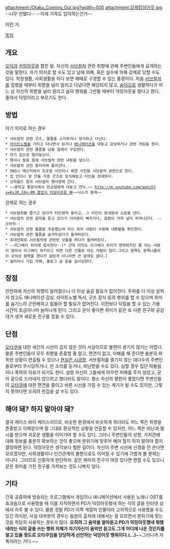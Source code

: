 attachment:/Otaku_Coming_Out.jpg?width=500
attachment:강제럽밍아웃.jpg
--너무 안됐다--
--이제 가족도 입덕하는건가--

이런 거.

[[목차]]

== 개요 ==
[[오덕]]과 [[커밍아웃]]을 합친 말. 자신의 [[서브컬처]] 관련 취향에 관해 주변인들에게 공개하는 것을 말한다. 자기 의지로 할 수도 있고 남에 의해, 혹은 실수에 의해 강제로 당할 수도 있다. 학창생활, 사회생활을 하다 보면 때때로 구경할 수 있는 풍경이다. 처음 [[서브컬처]]를 접했을 때부터 취향을 널리 알리고 다녔다면 해당되지 않고, [[숨덕]]으로 생활하다가 어느 날 자신의 취향을 널리 알리고 숨덕 행위를 그만둘 때부터 덕밍아웃을 했다고 한다. 줄여서 덕밍이라고 부르기도 한다.

== 방법 ==
자기 의지로 하는 경우
 * 서브컬처 관련 굿즈, 물품을 소지하거나 장식하고 다닌다.
 * [[라이트노벨]]을 가지고 다니면서 읽거나 [[애니메이션]]을 대놓고 감상하거나 관련 게임을 한다.
 * 서브컬처 관련 물품을 남들 앞에서 구입한다.
 * 자기 입으로 털어놓는다.
 * 행사나 발표 등에 서브컬처 관련 내용을 넣는다.
 * 서브컬처 관련 동아리에 들어간다.
 * SNS나 메신저에서 프로필 사진이나 배경 사진을 서브컬처 관련으로 한다.
 * 집 안이나 방 안을 각종 굿즈로 장식해놓고 타인을 초대한다.
 * 코믹월드 등의 서브컬처 행사장에 간다.
 * ~~중학교 졸업식에서 전교생에게 대놓고 깐다.~~ [[http://m.youtube.com/watch?v=KxJR_CQn-8M 졸업식 덕밍아웃류 甲]]~~사스가 용재~~

강제로 하는 경우
 * 서브컬처를 즐기고 있다가 타인에게 들키고, 그 타인이 동네방네 소문을 낸다.
 * 서브컬처 관련 음악을 듣고 있다가 이어폰이 빠지거나, 음량이 커져 널리 퍼져나간다. --으아악--
 * 서브컬처 관련 물품을 주문했는데 자신 외의 사람이 수령해 내용물을 확인한다.
 * 서브컬처 관련 물품을 숨겨두었다가 들켜버린다.
 * 휴대전화로 서브컬처에 관련된 것들을 하다가 들켜버린다.
 * --리그베다 위키에 접속한다--[* 근데 아직도 리그베다 위키가 엔하위키인 줄 아는 사람이 많아서 리그베다 위키라고 하면 다른 건줄로 아는 사람이 많다.그리고 항목도 항목나름이라 오덕성 항목을 켰다가 걸린게 아니라면 큰 문제도 없다.]
 * 갤러리나 가입 카페, 블로그 글 등을 검사당한다.

== 장점 ==
만천하에 자신의 취향이 알려졌으니 더 이상 숨길 필요가 없어진다. 주위를 더 이상 살피지 않고도 애니메이션 감상, 라이트노벨 독서, 굿즈 장식 등의 행위를 할 수 있으며 취미를 숨기느라 곤란해하고 힘들어 할 필요가 없어진다. 이전보다 덕질을 할 수 있는 가용 시간이 조금이나마 늘어나게 된다. 그리고 운이 좋다면 취미가 같은 또 다른 친구와 공감대가 생겨 새로운 친구를 얻을 수 있다.

== 단점 ==
[[오타쿠]]에 대한 세간의 시선이 곱지 않은 것이 사실이므로 불편이 생기지 않기는 어렵다. 물론 주변인들이 모두 취향을 존중할 줄 알고, 편견이 없고, 이해를 해 준다면 충분히 화목한 상황이 연출될 수 있으나 [[현실은 시궁창]]. 서브컬처를 즐기지 않는 대다수의 주변인들로부터 무시당하거나, 쓴 소리를 듣거나, 비난받을 수도 있다. 심할 경우 집단 따돌림이나 폭력의 이유가 되기도 한다. 설령 자신이 그들에게 아무런 피해를 주지 않았고, 굳이 겉으로 드러내지 않으려고 했더라도 말이다. 평소 자신의 평판이 좋았다면 주변인들이 [[오타쿠]]에 대한 편견을 줄이고 바른 시선을 가질 수 있는 계기가 될 수도 있지만, 그렇지 못하다면 오히려 반감을 살 수도 있다.

== 해야 돼? 하지 말아야 돼? ==
결국 케이스 바이 케이스이므로, 비슷한 환경에서 비슷하게 하더라도 어느 쪽은 취향을 존중받고 이해받으며 말 그대로 환상적인 상황을 연출할 수 있지만, 어느 쪽은 비난과 멸시를 받으며 괴로운 생활을 이어가야 할 수도 있다. 그러니 주변인들의 성향, 가치관에 대해 정보를 충분히 확보하는 것이 좋으며 분위기에 맞추어 해야 할지 하지 말아야 할지 결정하면 된다. 덕밍아웃은 생각보다 험한 길이다. 자신이 주변 시선에 신경을 안 쓴다면 모르겠지만, 사회생활이나 인간관계의 불편으로도 이어질 수 있기에 가볍게 볼 문제는 아니다. 그러므로 신중하게 판단하자. 같은 취미의 친구가 여럿 있다면 편할 수도 있으니 같은 취미를 가진 친구를 가져보는 것도 나쁘지 않다.

== 기타 ==
간혹 공중파에 방송되는 프로그램에서 게임이나 애니메이션에서 사용된 노래나 OST를 효과음으로 사용했을 때 이를 지적하면서 PD가 덕밍아웃했네 하는 식의 글을 인터넷 상에서 자주 볼 수 있다. 물론 정말 PD가 이쪽 계열의 인물이라 고의적으로 사용했을 수도 있긴 하지만, 사실 대부분의 경우는 음원의 출처에 대해서는 잘 모르면서 분위기에 맞는 것을 적당히 사용하는 경우가 많다. '''오히려 그 음악을 알아듣고 PD가 덕밍아웃했네 뭐했네라는 식의 글을 쓰는 행위 자체가 자기자신이 음악만 듣고도 그게 어디에 나온 것인지를 알고 있을 정도로 오타쿠임을 당당하게 선언하는 덕밍아웃 행위이다.(...)'''~~그러니까 자폭이라는 거다.~~
